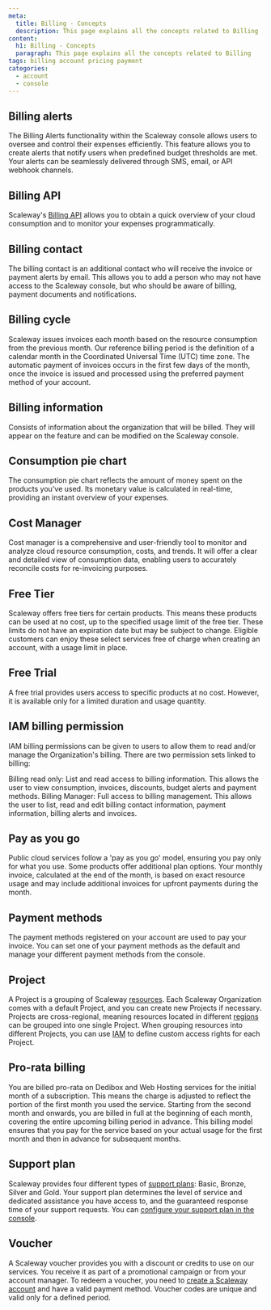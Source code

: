 ```yaml
---
meta:
  title: Billing - Concepts
  description: This page explains all the concepts related to Billing
content:
  h1: Billing - Concepts
  paragraph: This page explains all the concepts related to Billing
tags: billing account pricing payment
categories:
  - account
  - console
---
```





## Billing alerts

The Billing Alerts functionality within the Scaleway console allows users to oversee and control their expenses efficiently. This feature allows you to create alerts that notify users when predefined budget thresholds are met. Your alerts can be seamlessly delivered through SMS, email, or API webhook channels.

## Billing API

Scaleway's [Billing API](https://www.scaleway.com/en/developers/api/billing/) allows you to obtain a quick overview of your cloud consumption and to monitor your expenses programmatically.

## Billing contact

The billing contact is an additional contact who will receive the invoice or payment alerts by email. This allows you to add a person who may not have access to the Scaleway console, but who should be aware of billing, payment documents and notifications.

## Billing cycle

Scaleway issues invoices each month based on the resource consumption from the previous month. Our reference billing period is the definition of a calendar month in the Coordinated Universal Time (UTC) time zone. The automatic payment of invoices occurs in the first few days of the month, once the invoice is issued and processed using the preferred payment method of your account.

## Billing information

Consists of information about the organization that will be billed. They will appear on the feature and can be modified on the Scaleway console.

## Consumption pie chart

The consumption pie chart reflects the amount of money spent on the products you've used. Its monetary value is calculated in real-time, providing an instant overview of your expenses.

## Cost Manager

Cost manager is a comprehensive and user-friendly tool to monitor and analyze cloud resource consumption, costs, and trends. It will offer a clear and detailed view of consumption data, enabling users to accurately reconcile costs for re-invoicing purposes.

## Free Tier

Scaleway offers free tiers for certain products. This means these products can be used at no cost, up to the specified usage limit of the free tier. These limits do not have an expiration date but may be subject to change. Eligible customers can enjoy these select services free of charge when creating an account, with a usage limit in place.

## Free Trial

A free trial provides users access to specific products at no cost. However, it is available only for a limited duration and usage quantity.

## IAM billing permission

IAM billing permissions can be given to users to allow them to read and/or manage the Organization's billing. There are two permission sets linked to billing:

Billing read only: List and read access to billing information. This allows the user to view consumption, invoices, discounts, budget alerts and payment methods.
Billing Manager: Full access to billing management. This allows the user to list, read and edit billing contact information, payment information, billing alerts and invoices.

## Pay as you go

Public cloud services follow a 'pay as you go' model, ensuring you pay only for what you use. Some products offer additional plan options. Your monthly invoice, calculated at the end of the month, is based on exact resource usage and may include additional invoices for upfront payments during the month.

## Payment methods

The payment methods registered on your account are used to pay your invoice. You can set one of your payment methods as the default and manage your different payment methods from the console.

## Project

A Project is a grouping of Scaleway [resources](#resource). Each Scaleway Organization comes with a default Project, and you can create new Projects if necessary. Projects are cross-regional, meaning resources located in different [regions](/compute/instances/concepts/#region) can be grouped into one single Project. When grouping resources into different Projects, you can use [IAM](/identity-and-access-management/iam/concepts/#iam) to define custom access rights for each Project.

## Pro-rata billing

You are billed pro-rata on Dedibox and Web Hosting services for the initial month of a subscription. This means the charge is adjusted to reflect the portion of the first month you used the service. Starting from the second month and onwards, you are billed in full at the beginning of each month, covering the entire upcoming billing period in advance. This billing model ensures that you pay for the service based on your actual usage for the first month and then in advance for subsequent months.

## Support plan

Scaleway provides four different types of [support plans](https://console.scaleway.com/support/plans): Basic, Bronze, Silver and Gold. Your support plan determines the level of service and dedicated assistance you have access to, and the guaranteed response time of your support requests. You can [configure your support plan in the console](/console/account/how-to/configure-support-plans/).

## Voucher

A Scaleway voucher provides you with a discount or credits to use on our services. You receive it as part of a promotional campaign or from your account manager. To redeem a voucher, you need to [create a Scaleway account](/console/account/how-to/create-an-account) and have a valid payment method. Voucher codes are unique and valid only for a defined period.

